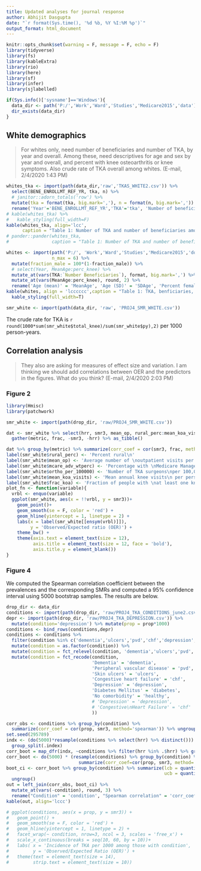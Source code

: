 ```yaml
---
title: Updated analyses for journal response
author: Abhijit Dasgupta
date: "`r format(Sys.time(), '%d %b, %Y %I:%M %p')`"
output_format: html_document
---
```


```r
knitr::opts_chunk$set(warning = F, message = F, echo = F)
library(tidyverse)
library(fs)
library(kableExtra)
library(rio)
library(here)
library(sf)
library(infer)
library(sjlabelled)

if(Sys.info()['sysname']=='Windows'){
  data_dir <- path('P:/','Work','Ward','Studies','Medicare2015','data')
  dir_exists(data_dir)
}
```


## White demographics

> For whites only, need number of beneficiaries and number of TKA, by year and overall.  Among these, need descriptives for age and sex by year and overall, and percent with knee osteoarthritis or knee symptoms. Also crude rate of TKA overall among whites. (E-mail, 2/4/2020 1:43 PM)

```r
whites_tka <- import(path(data_dir,'raw','TKAS_WHITE2.csv')) %>% 
  select(BENE_ENROLLMT_REF_YR, tka, n) %>%
  # janitor::adorn_totals('row') %>% 
  mutate(tka = format(tka, big.mark=','), n = format(n, big.mark=',')) %>%
  rename('Year'='BENE_ENROLLMT_REF_YR','TKA'='tka', 'Number of beneficiaries' = 'n')
# kable(whites_tka) %>% 
#   kable_styling(full_width=F)
kable(whites_tka, align='lcc',
      caption = "Table 1: Number of TKA and number of beneficiaries among whites by year")
# pander::pander(whites_tka,
#                caption = "Table 1: Number of TKA and number of beneficiaries among whites by year")
```

```r
whites <- import(path('P:/', 'Work','Ward','Studies','Medicare2015','docs','revision_updates.xlsx'), 
                 n_max = 6) %>% 
  mutate(fraction_male = 100*(1-fraction_male)) %>% 
  # select(Year, MeanAge:perc_knee) %>% 
  mutate_at(vars(TKA:`Number Beneficiaries`), format, big.mark=',') %>% 
  mutate_at(vars(MeanAge:perc_knee), round, 2) %>% 
  rename('Age (mean)' = 'MeanAge', 'Age (SD)' = 'SDAge', 'Percent female' = 'fraction_male', 'Percent with knee issues' = 'perc_knee')
kable(whites, align = 'lcccccc',caption = "Table 1: TKA, benficiaries, age, sex and knee issues by year") %>% 
  kable_styling(full_width=T)
```

```r
smr_white <- import(path(data_dir, 'raw', 'PROJ4_SMR_WHITE.csv'))
```

The crude rate for TKA is `r round(1000*sum(smr_white$total_knee)/sum(smr_white$py),2)` per 1000 person-years. 


## Correlation analysis

> They also are asking for measures of effect size and variation.  I am thinking we should add correlations between OER and the predictors in the figures.  What do you think? (E-mail, 2/4/2020 2:03 PM)

### Figure 2

```r
library(Hmisc)
library(patchwork)

smr_white <- import(path(drop_dir, 'raw/PROJ4_SMR_WHITE.csv'))

dat <- smr_white %>% select(hrr, smr3, mean_op, rural_perc:mean_koa_visits, frac_koa) %>% 
  gather(metric, frac, -smr3, -hrr) %>% as_tibble()

dat %>% group_by(metric) %>% summarize(corr_coef = cor(smr3, frac, method='spearman'))
label(smr_white$rural_perc) <- 'Percent rural\n'
label(smr_white$mean_op) <- 'Average number of \noutpatient visits per year'
label(smr_white$mcare_adv_wtperc) <- 'Percentage with \nMedicare Managed Care'
label(smr_white$ortho_per_100000) <- 'Number of TKA surgeons\nper 100,000 beneficiaries'
label(smr_white$mean_koa_visits) <- 'Mean annual knee visits\n per person'
label(smr_white$frac_koa) <- 'Fraction of people with \nat least one knee visit a year'
plot_fn <- function(variable){
  vrbl <- enquo(variable)
  ggplot(smr_white, aes(x = !!vrbl, y = smr3))+
    geom_point()+
    geom_smooth(se = F, color = 'red') +
    geom_hline(yintercept = 1, linetype = 2) +
    labs(x = label(smr_white[[ensym(vrbl)]]),
         y = 'Observed/Expected ratio (OER)') +
    theme_bw() +
    theme(axis.text = element_text(size = 12),
          axis.title = element_text(size = 12, face = 'bold'),
          axis.title.y = element_blank())
}


```

### Figure 4

We computed the Spearman correlation coefficient between the prevalences and the corresponding SMRs and computed a 95% confidence interval using 5000 bootstrap samples. The results are below.

```r
drop_dir <- data_dir
conditions <- import(path(drop_dir, 'raw/PROJ4_TKA_CONDITIONS_june2.csv'))
depr <- import(path(drop_dir, 'raw/PROJ4_TKA_DEPRESSION.csv')) %>% 
  mutate(condition='depression') %>% mutate(prop = prop*1000)
conditions <- bind_rows(conditions,depr)
conditions <- conditions %>% 
  filter(condition %in% c('dementia','ulcers','pvd','chf','depression','diabetes','healthy')) %>% 
  mutate(condition = as.factor(condition)) %>% 
  mutate(condition = fct_relevel(condition, 'dementia','ulcers','pvd','chf','depression','diabetes','healthy')) %>% 
  mutate(condition = fct_recode(condition, 
                                'Dementia' = 'dementia',
                                'Peripheral vascular disease' = 'pvd',
                                'Skin ulcers' = 'ulcers',
                                'Congestive heart failure' = 'chf',
                                'Depression' = 'depression',
                                'Diabetes Mellitus' = 'diabetes',
                                'No comorbidity' = 'healthy',
                                # 'Depression' = 'depression',
                                # 'Congestive\nHeart Failure' = 'chf'
                                )) 

corr_obs <- conditions %>% group_by(condition) %>% 
  summarize(corr_coef = cor(prop, smr3, method='spearman')) %>% ungroup()
set.seed(295789)
indx <- (do(5000)*resample(conditions %>% select(hrr) %>% distinct())) %>% 
  group_split(.index)
corr_boot = map_dfr(indx, ~conditions %>% filter(hrr %in% .$hrr) %>% group_by(condition) %>% summarize(corr_coef = cor(smr3, prop, method='spearman')))
corr_boot <- do(5000) * (resample(conditions) %>% group_by(condition) %>% 
                           summarize(corr_coef=cor(prop, smr3, method='spearman')))
boot_ci <- corr_boot %>% group_by(condition) %>% summarize(lcb = quantile(corr_coef, 0.025),
                                                           ucb = quantile(corr_coef, 0.975)) %>% 
  ungroup()
out = left_join(corr_obs, boot_ci) %>% 
  mutate_at(vars(-condition), round, 3) %>% 
  rename("Condition" = 'condition', "Spearman correlation" = 'corr_coef', 'LCB'='lcb','UCB'='ucb')
kable(out, align='lccc')

# ggplot(conditions, aes(x = prop, y = smr3)) + 
#   geom_point() + 
#   geom_smooth(se = F, color = 'red') + 
#   geom_hline(yintercept = 1, linetype = 2) +
#   facet_wrap(~ condition, nrow=3, ncol = 3, scales = 'free_x') +
#   scale_x_continuous(breaks = seq(10, 60, by = 10))+
#   labs( x = 'Incidence of TKA per 1000 among those with condition', 
#         y = 'Observed/Expected Ratio (OER)') + 
#   theme(text = element_text(size = 14),
#         strip.text = element_text(size = 10))

```

